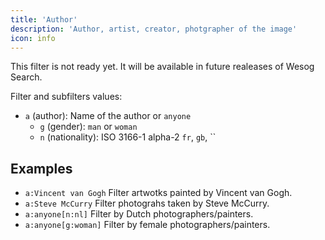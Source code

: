 ```yaml
---
title: 'Author'
description: 'Author, artist, creator, photgrapher of the image'
icon: info
---
```


<Warning>This filter is not ready yet. It will be available in future realeases of Wesog Search.</Warning>

Filter and subfilters values:

- `a` (author): Name of the author or `anyone`
  - `g` (gender): `man` or `woman`
  - `n` (nationality): ISO 3166-1 alpha-2 `fr`, `gb`, `` 


## Examples

- `a:Vincent van Gogh` Filter artwotks painted by Vincent van Gogh.
- `a:Steve McCurry` Filter photograhs taken by Steve McCurry.
- `a:anyone[n:nl]` Filter by Dutch photographers/painters.
- `a:anyone[g:woman]` Filter by female photographers/painters.
